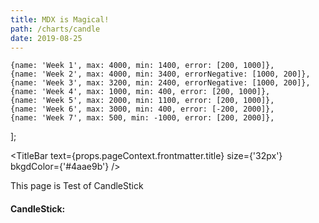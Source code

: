 ```yaml
---
title: MDX is Magical!
path: /charts/candle
date: 2019-08-25
---
```


    {name: 'Week 1', max: 4000, min: 1400, error: [200, 1000]},
    {name: 'Week 2', max: 4000, min: 3400, errorNegative: [1000, 200]},
    {name: 'Week 3', max: 3200, min: 2400, errorNegative: [1000, 200]},
    {name: 'Week 4', max: 1000, min: 400, error: [200, 1000]},
    {name: 'Week 5', max: 2000, min: 1100, error: [200, 1000]},
    {name: 'Week 6', max: 3000, min: 400, error: [-200, 2000]},
    {name: 'Week 7', max: 500, min: -1000, error: [200, 2000]},
];

<TitleBar
  text={props.pageContext.frontmatter.title}
  size={'32px'}
  bkgdColor={'#4aae9b'}
/>

This page is Test of CandleStick

#### CandleStick:

<CandleStick 
  data={data}
/>

<PostSignature />